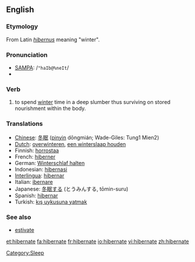 ==English==
===Etymology===
From Latin ''[[hibernus]]'' meaning "winter".

===Pronunciation===
*[[w:SAMPA|SAMPA]]: /<tt>"haIb@%neIt</tt>/
*{{IPA|/ˈhaɪbəˌneɪt/}}

===Verb===
{{en-verb|hibernat|ing}}

#to spend [[winter]] time in a deep slumber thus surviving on stored nourishment within the body.

=== Translations ===
*[[Chinese]]: [[冬眠]] ([[pinyin]] dōngmián; Wade-Giles: Tung1 Mien2)
*[[Dutch]]: [[overwinteren]], [[een winterslaap houden]]
* Finnish: [[horrostaa]]
*French: [[hiberner]]
*German: [[Winterschlaf halten]]
*Indonesian: [[hibernasi]]
*[[Interlingua]]: [[hibernar]]
*Italian: [[ibernare]]
*Japanese: [[冬眠]]する (とうみんする, tōmin-suru)
*Spanish: [[hibernar]]
*Turkish: [[kış uykusuna yatmak]]

===See also===
*[[estivate]]

[[Category:Sleep]]

[[et:hibernate]]
[[fa:hibernate]]
[[fr:hibernate]]
[[io:hibernate]]
[[vi:hibernate]]
[[zh:hibernate]]